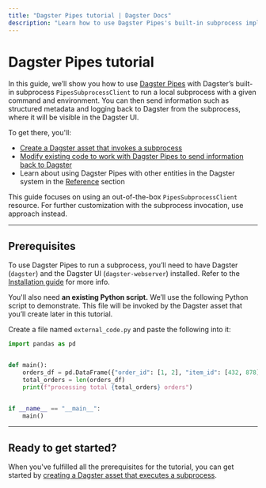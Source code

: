 ```yaml
---
title: "Dagster Pipes tutorial | Dagster Docs"
description: "Learn how to use Dagster Pipes's built-in subprocess implementation to invoke a subprocess with a given command and environment"
---
```


# Dagster Pipes tutorial

In this guide, we’ll show you how to use [Dagster Pipes](/concepts/dagster-pipes) with Dagster’s built-in subprocess `PipesSubprocessClient` to run a local subprocess with a given command and environment. You can then send information such as structured metadata and logging back to Dagster from the subprocess, where it will be visible in the Dagster UI.

To get there, you'll:

- [Create a Dagster asset that invokes a subprocess](/concepts/dagster-pipes/subprocess/create-subprocess-asset)
- [Modify existing code to work with Dagster Pipes to send information back to Dagster](/concepts/dagster-pipes/subprocess/modify-external-code)
- Learn about using Dagster Pipes with other entities in the Dagster system in the [Reference](/concepts/dagster-pipes/subprocess/reference) section

<Note>

This guide focuses on using an out-of-the-box `PipesSubprocessClient` resource. For further customization with the subprocess invocation, use <PyObject module="dagster_pipes" object="open_dagster_pipes"/> approach instead.

<!-- Uncomment when the page is ready -->

<!-- Refer to [Customizing Dagster Pipes protocols](/concepts/dagster-pipes/dagster-pipes-details-and-customization) for more info. -->

</Note>

---

## Prerequisites

To use Dagster Pipes to run a subprocess, you’ll need to have Dagster (`dagster`) and the Dagster UI (`dagster-webserver`) installed. Refer to the [Installation guide](/getting-started/install) for more info.

You'll also need **an existing Python script.** We’ll use the following Python script to demonstrate. This file will be invoked by the Dagster asset that you’ll create later in this tutorial.

Create a file named `external_code.py` and paste the following into it:

```python file=/guides/dagster/dagster_pipes/subprocess/part_1/external_code.py lines=2-
import pandas as pd


def main():
    orders_df = pd.DataFrame({"order_id": [1, 2], "item_id": [432, 878]})
    total_orders = len(orders_df)
    print(f"processing total {total_orders} orders")


if __name__ == "__main__":
    main()
```

---

## Ready to get started?

When you've fulfilled all the prerequisites for the tutorial, you can get started by [creating a Dagster asset that executes a subprocess](/concepts/dagster-pipes/subprocess/create-subprocess-asset).
